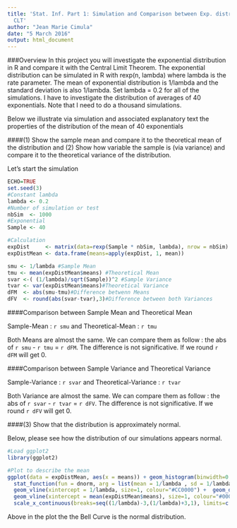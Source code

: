 ```yaml
---
title: 'Stat. Inf. Part 1: Simulation and Comparison between Exp. distribution and
  CLT'
author: "Jean Marie Cimula"
date: "5 March 2016"
output: html_document
---
```


###Overview
In this project you will investigate the exponential distribution in R and compare it with the Central Limit Theorem. The exponential distribution can be simulated in R with rexp(n, lambda) where lambda is the rate parameter. The mean of exponential distribution is 1/lambda and the standard deviation is also 1/lambda. Set lambda = 0.2 for all of the simulations. I have to investigate the distribution of averages of 40 exponentials. Note that I need to do a thousand simulations.

Below we illustrate via simulation and associated explanatory text the properties of the distribution of the mean of 40 exponentials

####(1) Show the sample mean and compare it to the theoretical mean of the distribution and (2) Show how variable the sample is (via variance) and compare it to the theoretical variance of the distribution.

Let's start the simulation

```r
ECHO=TRUE
set.seed(3)
#Constant lambda
lambda <- 0.2
#Number of simulation or test
nbSim  <- 1000
#Exponential
Sample <- 40

#Calculation
expDist     <- matrix(data=rexp(Sample * nbSim, lambda), nrow = nbSim)
expDistMean <- data.frame(means=apply(expDist, 1, mean))

smu <- 1/lambda #Sample Mean
tmu <- mean(expDistMean$means) #Theoretical Mean
svar <-( (1/lambda)/sqrt(Sample))^2 #Sample Variance
tvar <- var(expDistMean$means)#Theoretical Variance
dFM  <- abs(smu-tmu)#Difference betwenn Means
dFV  <- round(abs(svar-tvar),3)#Difference between both Variances
```

####Comparison between Sample Mean and Theoretical Mean

Sample-Mean : `r smu` 
and Theoretical-Mean : `r tmu`

Both Means are almost the same. We can compare them as follow : the abs of `r smu` - `r tmu` = `r dFM`. The difference is not significative. If we round `r dFM` will get 0.

####Comparison between Sample Variance and Theoretical Variance

Sample-Variance : `r svar` 
and Theoretical-Variance : `r tvar`

Both Variance are almost the same. We can compare them as follow : the abs of `r svar` - `r tvar` = `r dFV`. The difference is not significative. If we round `r dFV` will get 0.

####(3) Show that the distribution is approximately normal.


Below, please see how the distribution of our simulations appears normal.

```r
#Load ggplot2
library(ggplot2)

#Plot to describe the mean
ggplot(data = expDistMean, aes(x = means)) + geom_histogram(binwidth=0.1, aes(y=..density..), alpha=0.2) + 
  stat_function(fun = dnorm, arg = list(mean = 1/lambda , sd = 1/lambda/sqrt(Sample)), colour = "red", size=1) + 
  geom_vline(xintercept = 1/lambda, size=1, colour="#CC0000") +  geom_density(colour="blue", size=1) +
  geom_vline(xintercept = mean(expDistMean$means), size=1, colour="#0000CC") + 
  scale_x_continuous(breaks=seq((1/lambda)-3,(1/lambda)+3,1), limits=c((1/lambda)-3,(1/lambda)+3)) 
```

Above in the plot the the Bell Curve is the normal distribution.